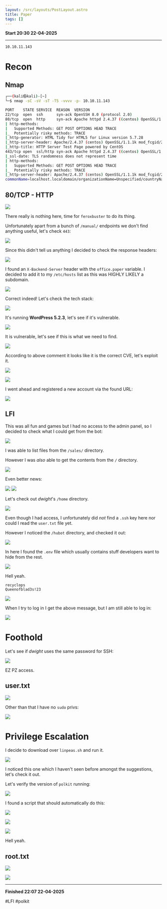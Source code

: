 ```yaml
---
layout: /src/layouts/PostLayout.astro
title: Paper
tags: []
---
```

**Start 20:30 22-04-2025**

---
```
10.10.11.143
```
# Recon

## Nmap

```bash
┌──(kali㉿kali)-[~]
└─$ nmap -sC -sV -sT -T5 -vvvv -p- 10.10.11.143

PORT    STATE SERVICE  REASON  VERSION
22/tcp  open  ssh      syn-ack OpenSSH 8.0 (protocol 2.0)
80/tcp  open  http     syn-ack Apache httpd 2.4.37 ((centos) OpenSSL/1.1.1k mod_fcgid/2.3.9)
| http-methods: 
|   Supported Methods: GET POST OPTIONS HEAD TRACE
|_  Potentially risky methods: TRACE
|_http-generator: HTML Tidy for HTML5 for Linux version 5.7.28
|_http-server-header: Apache/2.4.37 (centos) OpenSSL/1.1.1k mod_fcgid/2.3.9
|_http-title: HTTP Server Test Page powered by CentOS
443/tcp open  ssl/http syn-ack Apache httpd 2.4.37 ((centos) OpenSSL/1.1.1k mod_fcgid/2.3.9)
|_ssl-date: TLS randomness does not represent time
| http-methods: 
|   Supported Methods: GET POST OPTIONS HEAD TRACE
|_  Potentially risky methods: TRACE
|_http-server-header: Apache/2.4.37 (centos) OpenSSL/1.1.1k mod_fcgid/2.3.9
commonName=localhost.localdomain/organizationName=Unspecified/countryName=US/emailAddress=root@localhost.localdomain/organizationalUnitName
```


## 80/TCP - HTTP

![](../../../assets/dcb71800b6041537de7d77575076afec.png)

There really is nothing here, time for `feroxbuster` to do its thing.

Unfortunately apart from a bunch of `/manual/` endpoints we don't find anything useful, let's check `443`:

![](../../../assets/e9f59c61f5a6d2a6e326fca62b48cd46.png)

Since this didn't tell us anything I decided to check the response headers:

![](../../../assets/e7a40cc18dbe0da280c9f29c5f760c68.png)

I found an `X-Backend-Server` header with the `office.paper` variable. I decided to add it to my `/etc/hosts` list as this was HIGHLY LIKELY a subdomain.

![](../../../assets/7354acc2b243a41cc7720faaf19610fa.png)

Correct indeed! Let's check the tech stack:

![](../../../assets/f1dd59808670e7be8d35b5ad8e2f7eef.png)

It's running **WordPress 5.2.3**, let's see if it's vulnerable.

![](../../../assets/337d659e7261b2a5a79504602a1ade20.png)

It is vulnerable, let's see if this is what we need to find.

![](../../../assets/9367ff69807fc0f3020254539ffe4653.png)

According to above comment it looks like it is the correct CVE, let's exploit it.

![](../../../assets/403d80b97bc011c8456aebf5b77476ae.png)

![](../../../assets/cd3c1e07191e9f0f3c1ed0db93756617.png)

I went ahead and registered a new account via the found URL:

![](../../../assets/d2e1465154a41488f4d4096d93d13c79.png)


## LFI

This was all fun and games but I had no access to the admin panel, so I decided to check what I could get from the bot:

![](../../../assets/a7de56ea1f3776d5da80306c62752bad.png)

I was able to list files from the `/sales/` directory.

However I was *also* able to get the contents from the `/` directory.

![](../../../assets/42d3a99ea97d2bc9feaeb9564b7bef91.png)

Even better news:

![](../../../assets/35250b22d62f22c7fa2787f0484eae33.png)
![](../../../assets/c6ed095b74b8f074f6298e66f487ce27.png)

Let's check out *dwight*'s `/home` directory.

![](../../../assets/cb9c69f1b85822a8a5142e078fb7d91c.png)

Even though I had access, I unfortunately did *not* find a `.ssh` key here nor could I read the `user.txt` file yet.

However I noticed the `/hubot` directory, and checked it out:

![](../../../assets/a4f7caddc85e11e352ca7eeceab3ef00.png)

In here I found the `.env` file which usually contains stuff developers want to hide from the rest.

![](../../../assets/88d069be579e224db946408481e6685e.png)

Hell yeah.

```
recyclops
Queenofblad3s!23
```

![](../../../assets/22ccc6457bc5728b4b08e16a57109486.png)

When I try to log in I get the above message, but I am still able to log in:

![](../../../assets/2ee2ecad24d72681e05c02939d19d811.png)


# Foothold

Let's see if *dwight* uses the same password for SSH:

![](../../../assets/da39677e6180c4f7346a41cfa71bb94d.png)

EZ PZ access.

## user.txt

![](../../../assets/bd6f36934052c0d02dd53a04505503b7.png)

Other than that I have no `sudo` privs:

![](../../../assets/a623427f9c05f4bd3006b29bdd79b6ae.png)


# Privilege Escalation

I decide to download over `linpeas.sh` and run it.

![](../../../assets/c71a83c7b47976fd0560d7a18e454f0e.png)

I noticed this one which I haven't seen before amongst the suggestions, let's check it out.

Let's verify the version of `polkit` running:

![](../../../assets/5cc87753423a8f2c4694d7a9d310cbb1.png)

I found a script that should automatically do this:

![](../../../assets/6fb1810d9b2899d79ccfb1053cec398c.png)

![](../../../assets/637e464bc39d6a3837acdd02f2681a17.png)

![](../../../assets/5336b673d05e1976e88d8dc35f61d6d6.png)

Hell yeah.

## root.txt

![](../../../assets/084177e5792807ccfc2249ca0dd52b77.png)

![](../../../assets/1e6bc93647697874854f7edf6a726b62.png)

---

**Finished 22:07 22-04-2025**

[^Links]: [[Hack The Box]] [[OSCP Prep]]

#LFI #polkit 

